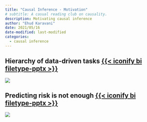 ```yaml
---
title: "Causal Inference - Motivation"
# subtitle: A casual reading club on causality.
description: Motivating causal inference
author: "Ehud Karavani"
date: 2021/05/16
date-modified: last-modified
categories: 
  - causal inference
---
```


## Hierarchy of data-driven tasks [{{< iconify bi filetype-pptx >}}](task-hierarchy.pptx)

![](task-hierarchy.png)

## Predicting risk is not enough [{{< iconify bi filetype-pptx >}}](predicting-risk-is-not-enough.pptx)
![](predicting-risk-is-not-enough.png)
